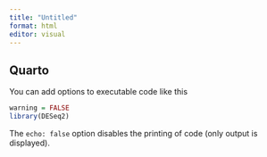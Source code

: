 ```yaml
---
title: "Untitled"
format: html
editor: visual
---
```


## Quarto

You can add options to executable code like this

```r
warning = FALSE
library(DESeq2)
```


The `echo: false` option disables the printing of code (only output is displayed).
